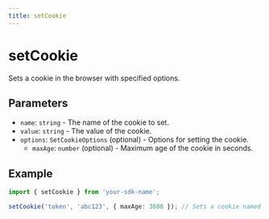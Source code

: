 ```yaml
---
title: setCookie
---
```


# setCookie

Sets a cookie in the browser with specified options.

## Parameters

- `name`: `string` - The name of the cookie to set.
- `value`: `string` - The value of the cookie.
- `options`: `SetCookieOptions` (optional) - Options for setting the cookie.
  - `maxAge`: `number` (optional) - Maximum age of the cookie in seconds.

## Example

```typescript
import { setCookie } from 'your-sdk-name';

setCookie('token', 'abc123', { maxAge: 3600 }); // Sets a cookie named 'token' with value 'abc123' that expires in 1 hour.
```